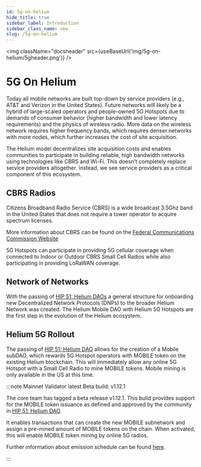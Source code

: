 ```yaml
---
id: 5g-on-helium
hide_title: true
sidebar_label: Introduction
sidebar_class_name: new
slug: /5g-on-helium
---
```



<img className="docsheader" src={useBaseUrl('img/5g-on-helium/5gheader.png')} />

# 5G On Helium

Today all mobile networks are built top-down by service providers (e.g., AT&T and Verizon in the
United States). Future networks will likely be a hybrid of large-scaled operators and people-owned
5G Hotspots due to demands of consumer behavior (higher bandwidth and lower latency requirements)
and the physics of wireless radio. More data on the wireless network requires higher frequency
bands, which requires denser networks with more nodes, which further increases the cost of site
acquisition.

The Helium model decentralizes site acquisition costs and enables communities to participate in
building reliable, high bandwidth networks using technologies like CBRS and Wi-Fi. This doesn’t
completely replace service providers altogether. Instead, we see service providers as a critical
component of this ecosystem.

## CBRS Radios

Citizens Broadband Radio Service (CBRS) is a wide broadcast 3.5Ghz band in the United States that
does not require a tower operator to acquire spectrum licenses.

More information about CBRS can be found on the
[Federal Communications Commission Website](https://www.fcc.gov/35-ghz-band-overview)

5G Hotspots can participate in providing 5G cellular coverage when connected to Indoor or Outdoor
CBRS Small Cell Radios while also participating in providing LoRaWAN coverage.

## Network of Networks

With the passing of
[HIP 51: Helium DAOs](https://github.com/helium/HIP/blob/main/0051-helium-dao.md) a general
structure for onboarding new Decentralized Network Protocols (DNPs) to the broader Helium Network
was created. The Helium Mobile DAO with Helium 5G Hotspots are the first step in the evolution of
the Helium ecosystem.

## Helium 5G Rollout

The passing of [HIP 51: Helium DAO](https://github.com/helium/HIP/blob/main/0051-helium-dao.md)
allows for the creation of a Mobile subDAO, which rewards 5G Hotspot operators with MOBILE token on
the existing Helium blockchain. This will immediately allow any online 5G Hotspot with a Small Cell
Radio to mine MOBILE tokens. Mobile mining is only available in the US at this time.

:::note Mainnet Validator latest Beta build: v1.12.1

The core team has tagged a beta release v1.12.1. This build provides support for the MOBILE token
issuance as defined and approved by the community in
[HIP 51: Helium DAO](https://github.com/helium/HIP/blob/main/0051-helium-dao.md).

It enables transactions that can create the new MOBILE subnetwork and assign a pre-mined amount of
MOBILE tokens on the chain. When activated, this will enable MOBILE token mining by online 5G
radios.

Further information about emission schedule can be found [here](/5g-on-helium/5g-on-helium).

:::
